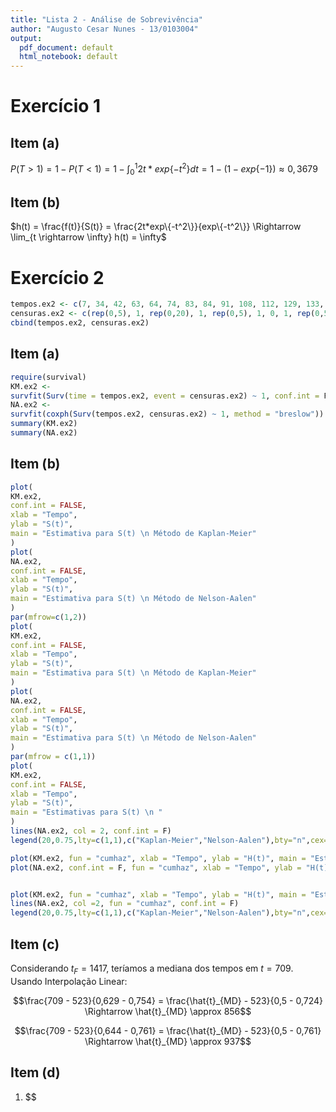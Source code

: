 ```yaml
---
title: "Lista 2 - Análise de Sobrevivência"
author: "Augusto Cesar Nunes - 13/0103004"
output:
  pdf_document: default
  html_notebook: default
---
```



# Exercício 1

## Item (a)
$P(T > 1) = 1 - P(T < 1) = 1 - \int_0^1 2t*exp\{-t^2\}dt = 1 - (1 - exp\{-1\}) \approx 0,3679$

## Item (b)
$h(t) = \frac{f(t)}{S(t)} = \frac{2t*exp\{-t^2\}}{exp\{-t^2\}} \Rightarrow \lim_{t \rightarrow \infty} h(t) = \infty$

# Exercício 2
```r
tempos.ex2 <- c(7, 34, 42, 63, 64, 74, 83, 84, 91, 108, 112, 129, 133, 133, 139, 140, 140, 146, 149, 154, 157, 160, 160, 165, 173, 176, 185, 218,  225, 241, 248, 273, 279, 297, 319 ,405, 417, 420, 440, 523, 523, 583, 594, 1101, 1116, 1146, 1226, 1349, 1412, 1417)
censuras.ex2 <- c(rep(0,5), 1, rep(0,20), 1, rep(0,5), 1, 0, 1, rep(0,5), 1, rep(0,3), 1, 0, 1, 1, 1, 0)
cbind(tempos.ex2, censuras.ex2)
```

## Item (a)
```r
require(survival)
KM.ex2 <-
survfit(Surv(time = tempos.ex2, event = censuras.ex2) ~ 1, conf.int = F)
NA.ex2 <-
survfit(coxph(Surv(tempos.ex2, censuras.ex2) ~ 1, method = "breslow"))
summary(KM.ex2)
summary(NA.ex2)
```

## Item (b)
```r
plot(
KM.ex2,
conf.int = FALSE,
xlab = "Tempo",
ylab = "S(t)",
main = "Estimativa para S(t) \n Método de Kaplan-Meier"
)
plot(
NA.ex2,
conf.int = FALSE,
xlab = "Tempo",
ylab = "S(t)",
main = "Estimativa para S(t) \n Método de Nelson-Aalen"
)
par(mfrow=c(1,2))
plot(
KM.ex2,
conf.int = FALSE,
xlab = "Tempo",
ylab = "S(t)",
main = "Estimativa para S(t) \n Método de Kaplan-Meier"
)
plot(
NA.ex2,
conf.int = FALSE,
xlab = "Tempo",
ylab = "S(t)",
main = "Estimativa para S(t) \n Método de Nelson-Aalen"
)
par(mfrow = c(1,1))
plot(
KM.ex2,
conf.int = FALSE,
xlab = "Tempo",
ylab = "S(t)",
main = "Estimativas para S(t) \n "
)
lines(NA.ex2, col = 2, conf.int = F)
legend(20,0.75,lty=c(1,1),c("Kaplan-Meier","Nelson-Aalen"),bty="n",cex=0.8,col=c(1,2))

plot(KM.ex2, fun = "cumhaz", xlab = "Tempo", ylab = "H(t)", main = "Estimativa para H(t) \n Método de Kaplan-Meier")
plot(NA.ex2, conf.int = F, fun = "cumhaz", xlab = "Tempo", ylab = "H(t)", main = "Estimativa para H(t) \n Método de Nelson-Aalen")


plot(KM.ex2, fun = "cumhaz", xlab = "Tempo", ylab = "H(t)", main = "Estimativa para H(t)")
lines(NA.ex2, col =2, fun = "cumhaz", conf.int = F)
legend(20,0.75,lty=c(1,1),c("Kaplan-Meier","Nelson-Aalen"),bty="n",cex=0.8,col=c(1,2))
```

## Item (c)
Considerando $t_F = 1417$, teríamos a mediana dos tempos em $t = 709$. Usando Interpolação Linear:

$$\frac{709 - 523}{0,629 - 0,754} = \frac{\hat{t}_{MD} - 523}{0,5 - 0,724} \Rightarrow \hat{t}_{MD} \approx 856$$

$$\frac{709 - 523}{0,644 - 0,761} = \frac{\hat{t}_{MD} - 523}{0,5 - 0,761} \Rightarrow \hat{t}_{MD} \approx 937$$

## Item (d)

1. $$